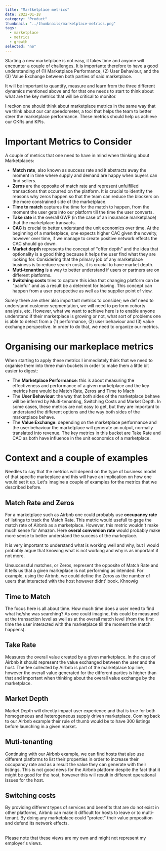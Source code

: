 ```yaml
---
title: "Martketplace metrics"
date: 2022-01-18
category: "Product"
thumbnail: "../thumbnails/marketplace-metrics.png"
tags:
  - marketplace
  - metrics
  - growth
selected: "no"
---
```



Starting a new marketplace is not easy, it takes time and anyone will encounter a couple of challenges. It is importante therefore to have a good understanding of (1) Marketplace Performance, (2) User Behaviour, and the (3) Value Exchange between both parties of said marketplace.

It will be important to quantify, measure and learn from the three different dynamics mentioned above and for that one needs to start to think about what are the key metrics that will be critical to monitor.

I reckon one should think about marketplace metrics in the same way that we think about our car speedometer, a tool that helps the team to better steer the marketplace performance. These metrics should help us achieve our OKRs and KPIs.

# Important Metrics to Consider

A couple of metrics that one need to have in mind when thinking about Marketplaces:

- **Match rate**, also known as success rate and it abstracts away the moment in time where supply and demand are happy when buyers can find sellers.
- **Zeros** are the opposite of match rate and represent unfulfilled transactions that occurred on the platform. It is crucial to identify the reasons why zeros happen so that the team can reduce the blockers on the more constrained side of the marketplace.
- **Time to match** captures the time for the match to happen, from the moment the user gets into our platform till the time the user converts.
- **Take rate** is the overall GWP (in the case of an insurance marketplace) that the marketplace transacts.
- **CAC** is crucial to better understand the unit economics over time. At the beginning of a marketplace, one expects higher CAC given the novelty, however over time, if we manage to create positive network effects the CAC should go down.
- **Market depth** represents the concept of "offer depth" and the idea that optionality is a good thing because it helps the user find what they are looking for. Considering that the primary job of any marketplace business is to reduce search costs, it is crucial to have market depth.
- **Muti-tenanting** is a way to better understand if users or partners are on different platforms.
- **Switching costs** tries to capture this idea that changing platform can be "painful" and as a result be a deterrent for leaving. This concept can happen from a user perspective as well as the supplier point of view.

Surely there are other also important metrics to consider; we def need to understand customer segmentation, we will need to perform cohorts analysis, etc. However, what we want to achieve here is to enable anyone understand if their marketplace is growing or not, what sort of problems one is able to detect from a (1) performance, (2) user behaviour and (3) value exchange perspective. In order to do that, we need to organize our metrics.

# Organising our markeplace metrics

When starting to apply these metrics I immediately think that we need to organise them into three main buckets in order to make them a little bit easier to digest:

- The **Marketplace Performance**: this is about measuring the effectiveness and performance of a given marketplace and the key metrics here would be Match Rate, Zeros and Time to Mach
- The **User Behaviour**: the way that both sides of the marketplace behave will be inferred by Multi-tenanting, Switching Costs and Market Depth. In some cases, these metrics are not easy to get, but they are important to understand the different options and the way both sides of the marketplace behave.
- The **Value Exchange**: depending on the marketplace performance and the user behaviour the marketplace will generate an output, normally translated into revenue. The key metrics in this bucket are Take Rate and CAC as both have influence in the unit economics of a marketplace.

# Context and a couple of examples

Needles to say that the metrics will depend on the type of business model of that specific markeplace and this will have an implication on how one would set it up. Let's imagine a couple of examples for the metrics that we described before.

## Match Rate and Zeros

For a marketplace such as Airbnb one could probably use **occupancy rate** of listings to track the Match Rate. This metric would usefull to gage the match rate of Airbnb as a marketplace. However, this metric wouldn't make much sense for Amazon. Here **overal conversion rate** would probably make more sense to better understand the success of the markeplace.

It is very important to understand what is working well and why, but I would probably argue that knowing what is not working and why is as important if not more.

Unsuccessful matches, or Zeros, represent the opposite of Match Rate and it tells us that a given markeplace is not performing as intended. For example, using the Airbnb, we could define the Zeros as the number of users that interacted with the host however didnt' book. Khnowig

## Time to Match

The focus here is all about time. How much time does a user need to find what he/she was searching? As one could imagine, this could be measured at the transaction level as well as at the overall match level (from the first time the user interacted with the marketplace till the moment the match happens).

## Take Rate

Measures the overall value created by a given marketplace. In the case of Airbnb it should represent the value exchanged between the user and the host. The fee collected by Airbnb is part of the marketplace top line, however the overall value generated for the different parties is higher than that and important when thinking about the overall value exchange by the marketplace.

## Market Depth

Market Depth will directly impact user experience and that is true for both homogeneous and heterogeneous supply driven marketplace. Coming back to our Airbnb example their rule of thumb would be to have 300 listings before launching in a given market.

## Muti-tenanting

Continuing with our Airbnb example, we can find hosts that also use different platforms to list their properties in order to increase their occupancy rate and as a result the value they can generate with their listings. This is not good news for the Airbnb platform despite the fact that it might be good for the host, however this will result in different operational issues for the host.

## Switching costs

By providing different types of services and benefits that are do not exist in other platforms, Airbnb can make it difficult for hosts to leave or to multi-tenant. By doing any marketplace could "protect" their value proposition and defend its network effects.

<br />
<Message>
  Please note that these views are my own and might not represent my employer's
  views.
</Message>
